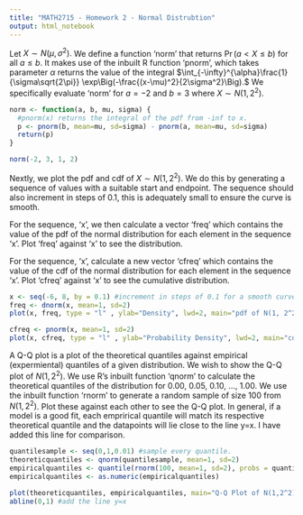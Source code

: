 ---
title: "MATH2715 - Homework 2 - Normal Distrubtion"
output: html_notebook
---
Let $X \sim N(\mu, \sigma^2).$ We define a function 'norm' that returns $\Pr(a < X \leq b) \text{ for all } a \leq b.$ It makes use of the inbuilt R function 'pnorm', which takes parameter $\alpha$ returns the value of the integral $\int_{-\infty}^{\alpha}\frac{1}{\sigma\sqrt{2\pi}} \exp\Big(-\frac{(x-\mu)^2}{2\sigma^2}\Big).$ We specifically evaluate 'norm' for $a=-2$ and $b=3$ where $X \sim N(1, 2^2).$
```{r}
norm <- function(a, b, mu, sigma) {
  #pnorm(x) returns the integral of the pdf from -inf to x.
  p <- pnorm(b, mean=mu, sd=sigma) - pnorm(a, mean=mu, sd=sigma)
  return(p)
}

norm(-2, 3, 1, 2)
```
Nextly, we plot the pdf and cdf of $X \sim N(1, 2^2).$ We do this by generating a sequence of values with a suitable start and endpoint. The sequence should also increment in steps of 0.1, this is adequately small to ensure the curve is smooth.

For the sequence, 'x', we then calculate a vector 'freq' which contains the value of the pdf of the normal distribution for each element in the sequence 'x'. Plot 'freq' against 'x' to see the distribution.

For the sequence, 'x', calculate a new vector 'cfreq' which contains the value of the cdf of the normal distribution for each element in the sequence 'x'. Plot 'cfreq' against 'x' to see the cumulative distribution.
```{r}
x <- seq(-6, 8, by = 0.1) #increment in steps of 0.1 for a smooth curve.
freq <- dnorm(x, mean=1, sd=2)
plot(x, freq, type = "l" , ylab="Density", lwd=2, main="pdf of N(1, 2^2)")

cfreq <- pnorm(x, mean=1, sd=2)
plot(x, cfreq, type = "l" , ylab="Probability Density", lwd=2, main="cdf of N(1, 2^2)")
```
A Q-Q plot is a plot of the theoretical quantiles against empirical (expermiental) quantiles of a given distribution. We wish to show the Q-Q plot of $N(1, 2^2)$. We use R's inbuilt function 'qnorm' to calculate the theoretical quantiles of the distribution for 0.00, 0.05, 0.10, ..., 1.00. We use the inbuilt function 'rnorm' to generate a random sample of size 100 from $N(1, 2^2)$. Plot these against each other to see the Q-Q plot. In general, if a model is a good fit, each emprirical quantile will match its respective theoretical quantile and the datapoints will lie close to the line y=x. I have added this line for comparison.
```{r}
quantilesample <- seq(0,1,0.01) #sample every quantile.
theoreticquantiles <- qnorm(quantilesample, mean=1, sd=2)
empiricalquantiles <- quantile(rnorm(100, mean=1, sd=2), probs = quantilesample)
empiricalquantiles <- as.numeric(empiricalquantiles)

plot(theoreticquantiles, empiricalquantiles, main="Q-Q Plot of N(1,2^2)")
abline(0,1) #add the line y=x
```

